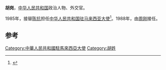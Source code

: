 '''胡岗'''，[[中华人民共和国|中华人民共和国]]政治人物、外交官。

1985年，接替[[陈抗|陈抗]]担任[[中国驻马来西亚大使列表|中华人民共和国驻马来西亚大使]]<ref>{{cite web|author=中华人民共和国外交部|title=中国驻馬來西亞历任大使|url=http://www.mfa.gov.cn/chn/pds/ziliao/wjrw/2167/2168/t9137.htm|publisher=中华人民共和国外交部|accessdate=2012-03-03|archive-date=2019-07-01|archive-url=https://web.archive.org/web/20190701181132/https://www.mfa.gov.cn/web/|dead-url=no}}</ref>。1988年，由[[周刚|周刚]]接任。

== 参考 ==
{{reflist}}
{{start box}}
{{s-dip}}
{{succession box|[[陈抗|陈抗]]|[[周刚|周刚]]|[[中国驻马来西亚大使列表|中华人民共和国驻马来西亚大使]]|1985年3月-1988年4月}}
{{end box}}
{{中国政治人物小作品}}

[[Category:中華人民共和國駐馬來西亞大使|Category:中華人民共和國駐馬來西亞大使]]
[[Category:胡姓|Category:胡姓]]